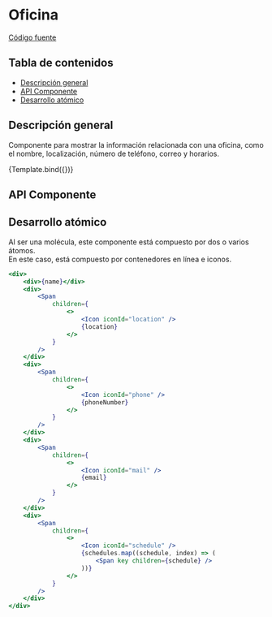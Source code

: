 
<Meta title="Molecules/OfficeItem" component={OfficeItem} />


# Oficina

[Código fuente](https://github.com/SGDavid2719/DesignSystem/tree/master/src/stories/molecules/OfficeItem)

## Tabla de contenidos

-   [Descripción general](#descripción-general)
-   [API Componente](#api-componente)
-   [Desarrollo atómico](#desarrollo-atómico)

## Descripción general

Componente para mostrar la información relacionada con una oficina, como el nombre, localización, número de teléfono, correo y horarios.

<Canvas>
    <Story
        name="Default"
        args={{
            name: "DOIP Campus",
            location:
                "Ctra. de Valldemossa, km 7.5 (Edificio Instalaciones Deportivas, Campus UIB). 07122 Palma, Illes Balears (España)",
            phoneNumber: "(+34) 971259697",
            email: "doip@fueib.org",
            schedules: ["Lu-Ju: 08:00-15:30", "Vi: 08:00-15:00"],
        }}
    >
        {Template.bind({})}
    </Story>
</Canvas>

## API Componente

<Props of={OfficeItem} />

## Desarrollo atómico

Al ser una molécula, este componente está compuesto por dos o varios átomos. <br />
En este caso, está compuesto por contenedores en línea e iconos.

```jsx
<div>
    <div>{name}</div>
    <div>
        <Span
            children={
                <>
                    <Icon iconId="location" />
                    {location}
                </>
            }
        />
    </div>
    <div>
        <Span
            children={
                <>
                    <Icon iconId="phone" />
                    {phoneNumber}
                </>
            }
        />
    </div>
    <div>
        <Span
            children={
                <>
                    <Icon iconId="mail" />
                    {email}
                </>
            }
        />
    </div>
    <div>
        <Span
            children={
                <>
                    <Icon iconId="schedule" />
                    {schedules.map((schedule, index) => (
                        <Span key children={schedule} />
                    ))}
                </>
            }
        />
    </div>
</div>
```

